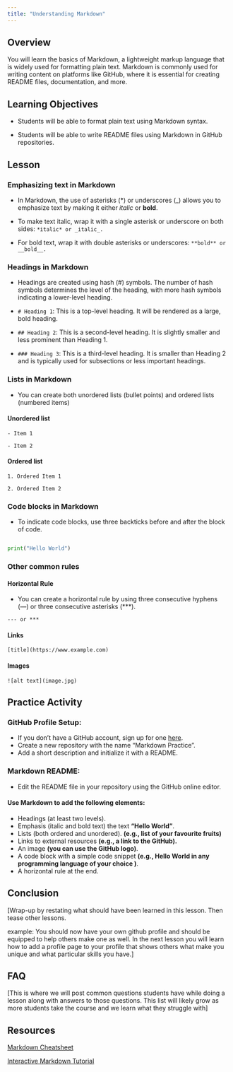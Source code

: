 ```yaml
---
title: "Understanding Markdown"
---
```


## Overview

You will learn the basics of Markdown, a lightweight markup language that is widely used for formatting plain text. Markdown is commonly used for writing content on platforms like GitHub, where it is essential for creating README files, documentation, and more.

## Learning Objectives


-   Students will be able to format plain text using Markdown syntax.

-   Students will be able to write README files using Markdown in GitHub  repositories.

## Lesson

### Emphasizing text in Markdown

* In Markdown, the use of asterisks (*) or underscores (_) allows you to emphasize text by making it either *italic* or **bold**.

* To make text italic, wrap it with a single asterisk or underscore on both sides: ```*italic* or _italic_.```

* For bold text, wrap it with double asterisks or underscores: ```**bold** or __bold__.```

### Headings in Markdown 

* Headings are created using hash (#) symbols. The number of hash symbols determines the level of the heading, with more hash symbols indicating a lower-level heading.

* ```# Heading 1```: This is a top-level heading. It will be rendered as a large, bold heading.

* ```## Heading 2```: This is a second-level heading. It is slightly smaller and less prominent than Heading 1.

* ```### Heading 3```: This is a third-level heading. It is smaller than Heading 2 and is typically used for subsections or less important headings.

### Lists in Markdown

* You can create both unordered lists (bullet points) and ordered lists (numbered items)

#### Unordered list
```- Item 1```

```- Item 2```

#### Ordered list

```1. Ordered Item 1```

```2. Ordered Item 2```

### Code blocks in Markdown

* To indicate code blocks, use three backticks before and after the block of code.


```python 

print("Hello World")

```

### Other common rules 

#### Horizontal Rule
* You can create a horizontal rule by using three consecutive hyphens (---) or three consecutive asterisks (***).

``` --- or *** ```

#### Links

```[title](https://www.example.com)```

#### Images

```![alt text](image.jpg)```

## Practice Activity

### GitHub Profile Setup:

* If you don't have a GitHub account, sign up for one [here](https://www.github.com).
* Create a new repository with the name "Markdown Practice".
* Add a short description and initialize it with a README.

### Markdown README:

* Edit the README file in your repository using the GitHub online editor.

#### Use Markdown to add the following elements:

* Headings (at least two levels).
* Emphasis (italic and bold text) the text **"Hello World"**.
* Lists (both ordered and unordered). **(e.g., list of your favourite fruits)**
* Links to external resources **(e.g., a link to the GitHub).**
* An image **(you can use the GitHub logo)**.
* A code block with a simple code snippet **(e.g., Hello World in any programming language of your choice )**.
* A horizontal rule at the end.

## Conclusion

\[Wrap-up by restating what should have been learned in this lesson. Then tease other lessons.

example: You should now have your own github profile and should be equipped to help others make one as well. In the next lesson you will learn how to add a profile page to your profile that shows others what make you unique and what particular skills you have.\]

## FAQ

\[This is where we will post common questions students have while doing a lesson along with answers to those questions. This list will likely grow as more students take the course and we learn what they struggle with\]

## Resources

[Markdown Cheatsheet](https://www.markdownguide.org/cheat-sheet/)

[Interactive Markdown Tutorial](https://www.markdowntutorial.com/lesson/1/)



